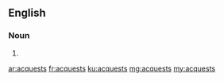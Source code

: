 ==English==

===Noun===
{{head|en|plural}}

# {{plural of|acquest|lang=en}}

[[ar:acquests]]
[[fr:acquests]]
[[ku:acquests]]
[[mg:acquests]]
[[my:acquests]]